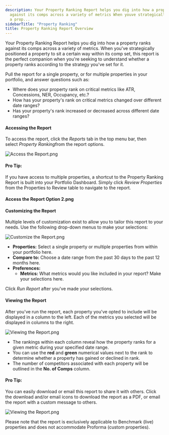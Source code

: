 ```yaml
---
description: Your Property Ranking Report helps you dig into how a property ranks
  against its comps across a variety of metrics When youve strategically positioned
  a prop...
sidebarTitle: "Property Ranking"
title: Property Ranking Report Overview
---
```


Your Property Ranking Report helps you dig into how a property ranks against its comps across a variety of metrics. When you've strategically positioned a property to sit a certain way within its comp set, this report is the perfect companion when you're seeking to understand whether a property ranks according to the strategy you've set for it.


Pull the report for a single property, or for multiple properties in your portfolio, and answer questions such as: 


* Where does your property rank on critical metrics like ATR, Concessions, NER, Occupancy, etc.?
* How has your property's rank on critical metrics changed over different date ranges?
* Has your property's rank increased or decreased across different date ranges?


#### Accessing the Report


To access the report, click the *Reports* tab in the top menu bar, then select *Property Ranking*from the report options. 


<Frame>
  <img src="/images/radix/fb1f48ad658cb3f704a8b35e63bba6d1e17dc7aa.png" alt="Access the Report.png" />
</Frame>



#### Pro Tip:


If you have access to multiple properties, a shortcut to the Property Ranking Report is built into your Portfolio Dashboard. Simply click *Review Properties* from the Properties to Review table to navigate to the report.



#### Access the Report Option 2.png


#### Customizing the Report


Multiple levels of customization exist to allow you to tailor this report to your needs. Use the following drop-down menus to make your selections:


<Frame>
  <img src="/images/radix/f7bd12014e7b62449c21b931feeb4c9f1f91f7de.png" alt="Customize the Report.png" />
</Frame>


* **Properties:** Select a single property or multiple properties from within your portfolio here.
* **Compare to:** Choose a date range from the past 30 days to the past 12 months here.
* **Preferences:**
	+ **Metrics:** What metrics would you like included in your report? Make your selections here.


Click *Run Report* after you've made your selections.


#### Viewing the Report


After you've run the report, each property you've opted to include will be displayed in a column to the left. Each of the metrics you selected will be displayed in columns to the right. 


<Frame>
  <img src="/images/radix/7e9eb0d89b8bba11c03dd9de233d02d2aa546ff1.png" alt="Viewing the Report.png" />
</Frame>


* The rankings within each column reveal how the property ranks for a given metric during your specified date range.
* You can use the **red** and **green** numerical values next to the rank to determine whether a property has gained or declined in rank.
* The number of competitors associated with each property will be outlined in the **No. of Comps** column.



#### Pro Tip:


You can easily download or email this report to share it with others. Click the download and/or email icons to download the report as a PDF, or email the report with a custom message to others. 



<Frame>
  <img src="/images/radix/378b8e2489470661a59c66b31c45d47b8767c71a.png" alt="Viewing the Report.png" />
</Frame>



Please note that the report is exclusively applicable to Benchmark (live) properties and does not accommodate Proforma (custom properties).